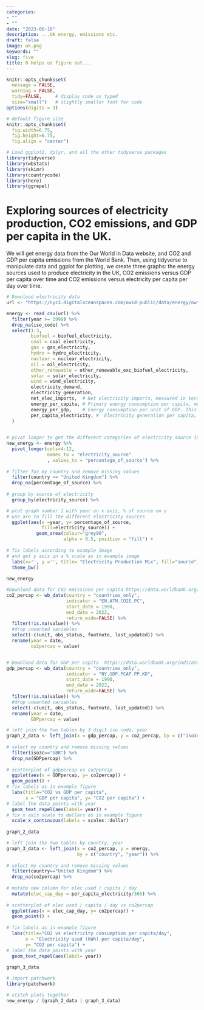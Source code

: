 ```yaml
---
categories:  
- ""   
- ""
date: "2023-06-18"
description: ...UK energy, emissions etc. 
draft: false
image: uk.png
keywords: ""
slug: five 
title: R helps us figure out...
---
```


```r
knitr::opts_chunk$set(
  message = FALSE, 
  warning = FALSE, 
  tidy=FALSE,     # display code as typed
  size="small")   # slightly smaller font for code
options(digits = 3)

# default figure size
knitr::opts_chunk$set(
  fig.width=6.75, 
  fig.height=6.75,
  fig.align = "center")

```

```r

# Load ggplot2, dplyr, and all the other tidyverse packages
library(tidyverse)
library(wbstats)
library(skimr)
library(countrycode)
library(here)
library(ggrepel)

```

# Exploring sources of electricity production, CO2 emissions, and GDP per capita in the UK.

We will get energy data from the Our World in Data website, and CO2 and GDP per capita emissions from the World Bank. Then, using tidyverse to manipulate data and ggplot for plotting, we create three graphs: the energy sources used to produce electricity in the UK, CO2 emissions versus GDP per capita over time and CO2 emissions versus electricity per capita per day over time.

```r

# Download electricity data
url <- "https://nyc3.digitaloceanspaces.com/owid-public/data/energy/owid-energy-data.csv"

energy <- read_csv(url) %>% 
  filter(year >= 1990) %>% 
  drop_na(iso_code) %>% 
  select(1:3,
         biofuel = biofuel_electricity,
         coal = coal_electricity,
         gas = gas_electricity,
         hydro = hydro_electricity,
         nuclear = nuclear_electricity,
         oil = oil_electricity,
         other_renewable = other_renewable_exc_biofuel_electricity,
         solar = solar_electricity,
         wind = wind_electricity, 
         electricity_demand,
         electricity_generation,
         net_elec_imports,	# Net electricity imports, measured in terawatt-hours
         energy_per_capita,	# Primary energy consumption per capita, measured in kilowatt-hours	Calculated by Our World in Data based on BP Statistical Review of World Energy and EIA International Energy Data
         energy_per_gdp,	# Energy consumption per unit of GDP. This is measured in kilowatt-hours per 2011 international-$.
         per_capita_electricity, #	Electricity generation per capita, measured in kilowatt-hours
  ) 

  
# pivot longer to get the different categories of electricity source into one column and their %s into another
new_energy <- energy %>%
  pivot_longer(cols=4:12,
               names_to = "electricity_source"
               , values_to = "percentage_of_source") %>% 
  
# filter for my country and remove missing values 
  filter(country == "United Kingdom") %>% 
  drop_na(percentage_of_source) %>% 
  
# group by source of electricity 
  group_by(electricity_source) %>% 

# plot graph number 1 with year on x axis, % of source on y 
# use are to fill the different electricity sources 
  ggplot(aes(x =year, y= percentage_of_source, 
             fill=electricity_source)) + 
           geom_area(colour="grey90",
                     alpha = 0.5, position = "fill") +
  
# fix labels according to example image 
# and get y axis in a % scale as in example image 
  labs(x='', y ='', title= "Electricity Production Mix", fill="source") + scale_y_continuous(labels = scales::percent) +
  theme_bw()
 
new_energy

```

```r

#Download data for C02 emissions per capita https://data.worldbank.org/indicator/EN.ATM.CO2E.PC
co2_percap <- wb_data(country = "countries_only", 
                      indicator = "EN.ATM.CO2E.PC", 
                      start_date = 1990, 
                      end_date = 2022,
                      return_wide=FALSE) %>% 
  filter(!is.na(value)) %>% 
  #drop unwanted variables
  select(-c(unit, obs_status, footnote, last_updated)) %>% 
  rename(year = date,
         co2percap = value)


# Download data for GDP per capita  https://data.worldbank.org/indicator/NY.GDP.PCAP.PP.KD
gdp_percap <- wb_data(country = "countries_only", 
                      indicator = "NY.GDP.PCAP.PP.KD", 
                      start_date = 1990, 
                      end_date = 2022,
                      return_wide=FALSE) %>% 
  filter(!is.na(value)) %>% 
  #drop unwanted variables
  select(-c(unit, obs_status, footnote, last_updated)) %>% 
  rename(year = date,
         GDPpercap = value)

# left join the two tables by 3 digit iso code, year 
graph_2_data <- left_join(x = gdp_percap, y = co2_percap, by = c("iso3c", "year")) %>% 
  
# select my country and remove missing values 
  filter(iso3c=="GBR") %>% 
  drop_na(GDPpercap) %>% 
  
# scatterplot of gdppercap vs co2percap 
  ggplot(aes(x = GDPpercap, y= co2percap)) +
  geom_point() +
# fix labels as in example figure 
  labs(title="CO2 vs GDP per capita", 
       x = "GDP per capita", y= "CO2 per capita") + 
# label the data points with year 
  geom_text_repel(aes(label= year)) + 
# fix x axis scale to dollars as in example figure 
  scale_x_continuous(labels = scales::dollar)
  
graph_2_data

```

```r

# left join the two tables by country, year 
graph_3_data <- left_join(x = co2_percap, y = energy,
                          by = c("country", "year")) %>% 
  
# select my country and remove missing values 
  filter(country=="United Kingdom") %>% 
  drop_na(co2percap) %>% 
  
# mutate new column for elec used / capita / day 
  mutate(elec_cap_day = per_capita_electricity/365) %>% 
  
# scatterplot of elec used / capita / day vs co2percap 
  ggplot(aes(x = elec_cap_day, y= co2percap)) +
  geom_point() +
  
# fix labels as in example figure 
  labs(title="CO2 vs electricity consumption per capita/day", 
       x = "Electricity used (kWh) per capita/day", 
       y= "CO2 per capita") + 
# label the data points with year 
  geom_text_repel(aes(label= year)) 
  
graph_3_data

```

```r

# import patchwork 
library(patchwork)

# stitch plots together 
new_energy / (graph_2_data | graph_3_data)
```
